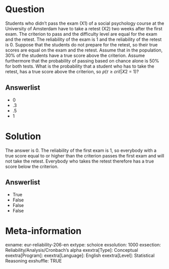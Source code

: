 Question
========
Students who didn’t pass the exam (X1) of a social psychology course at the University of Amsterdam have to take a retest (X2) two weeks after the first exam. The criterion to pass and the difficulty level are equal for the exam and the retest. The reliability of the exam is 1 and the reliability of the retest is 0. Suppose that the students do not prepare for the retest, so their true scores are equal on the exam and the retest. Assume that in the population, 30% of the students have a true score above the criterion. Assume furthermore that the probability of passing based on chance alone is 50% for both tests. What is the probability that a student who has to take the retest, has a true score above the criterion, so 𝑝(𝜏 ≥ 𝑐𝑟𝑖𝑡|𝑋2 = 1)?

Answerlist
----------
* 0
* .3
* .5
* 1


Solution
========
The answer is 0. The reliability of the first exam is 1, so everybody with a true score equal to or higher than the criterion passes the first exam and will not take the retest. Everybody who takes the retest therefore has a true score below the criterion.

Answerlist
----------
* True
* False
* False
* False


Meta-information
================
exname: eur-reliability-206-en
extype: schoice
exsolution: 1000
exsection: Reliability/Analysis/Cronbach's alpha
exextra[Type]: Conceptual
exextra[Program]: 
exextra[Language]: English
exextra[Level]: Statistical Reasoning
exshuffle: TRUE
